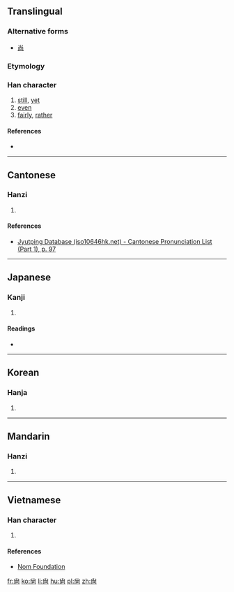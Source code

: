 {{also|尚}}
==Translingual==

===Alternative forms===
* [[尚]]

===Etymology===
{{Han compound|八|向|c1=s|c2=p|ls=psc}}

===Han character===
{{Han char|rn=42|rad=小|as=05|sn=8|four=|canj=FBR,XXFBR|ids=⿱小冋}}

# [[still]], [[yet]]
# [[even]]
# [[fairly]], [[rather]]

====References====
* {{Han ref|kx=0297.110|dkj=07493|hdz=10563.050|uh=5C19|ud=23577}}

----

==Cantonese==

===Hanzi===
{{yue-hanzi|jyut=[[soeng6]]|y=seung6}}

# {{defn|lang=yue|sort=小05}}

====References====
* [http://www.iso10646hk.net/jp/document/download.jsp Jyutping Database (iso10646hk.net) - Cantonese Pronunciation List (Part 1), p. 97]

----

==Japanese==

===Kanji===
{{ja-kanji|grade=|rs=小05}}

# {{defn|lang=ja|sort=小05}}

====Readings====
* {{ja-readings|on=[[しょう]] (shō)|kun=}}

----

==Korean==

===Hanja===
{{ko-hanja|hangeul=상|rv=sang|mr=sang}}

# {{defn|lang=ko|sort=小05}}

----

==Mandarin==

===Hanzi===
{{cmn-hanzi|pin=[[shàng]] ([[shang4]])|wg=shang<sup>4</sup>}}

# {{defn|lang=cmn|sort=小05}}

----

==Vietnamese==

===Han character===
{{vi-readings|rs=小05|hanviet=[[thượng]], [[chuộng]], [[sượng]], [[thằng]]}}

# {{defn|lang=vi|sort=小05}}

====References====
* [http://nomfoundation.org/common/nom_details.php?codepoint=5c19 Nom Foundation]

[[fr:尙]]
[[ko:尙]]
[[li:尙]]
[[hu:尙]]
[[pl:尙]]
[[zh:尙]]